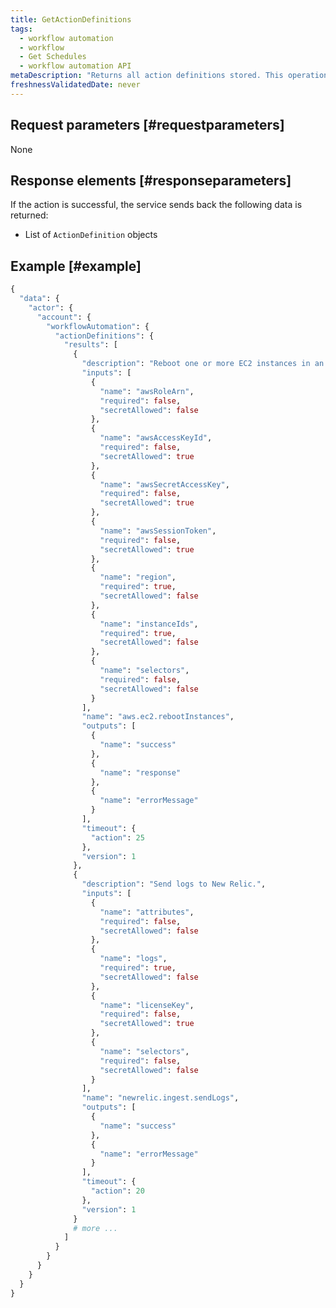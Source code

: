 ```yaml
---
title: GetActionDefinitions
tags:
  - workflow automation
  - workflow
  - Get Schedules
  - workflow automation API
metaDescription: "Returns all action definitions stored. This operation is behind NerdGraph, under account stitch point."
freshnessValidatedDate: never
---
```


## Request parameters [#requestparameters]

  None

## Response elements [#responseparameters]

  If the action is successful, the service sends back the following data is returned:

  - List of `ActionDefinition` objects

## Example [#example]

```graphql
{
  "data": {
    "actor": {
      "account": {
        "workflowAutomation": {
          "actionDefinitions": {
            "results": [
              {
                "description": "Reboot one or more EC2 instances in an AWS account.",
                "inputs": [
                  {
                    "name": "awsRoleArn",
                    "required": false,
                    "secretAllowed": false
                  },
                  {
                    "name": "awsAccessKeyId",
                    "required": false,
                    "secretAllowed": true
                  },
                  {
                    "name": "awsSecretAccessKey",
                    "required": false,
                    "secretAllowed": true
                  },
                  {
                    "name": "awsSessionToken",
                    "required": false,
                    "secretAllowed": true
                  },
                  {
                    "name": "region",
                    "required": true,
                    "secretAllowed": false
                  },
                  {
                    "name": "instanceIds",
                    "required": true,
                    "secretAllowed": false
                  },
                  {
                    "name": "selectors",
                    "required": false,
                    "secretAllowed": false
                  }
                ],
                "name": "aws.ec2.rebootInstances",
                "outputs": [
                  {
                    "name": "success"
                  },
                  {
                    "name": "response"
                  },
                  {
                    "name": "errorMessage"
                  }
                ],
                "timeout": {
                  "action": 25
                },
                "version": 1
              },
              {
                "description": "Send logs to New Relic.",
                "inputs": [
                  {
                    "name": "attributes",
                    "required": false,
                    "secretAllowed": false
                  },
                  {
                    "name": "logs",
                    "required": true,
                    "secretAllowed": false
                  },
                  {
                    "name": "licenseKey",
                    "required": false,
                    "secretAllowed": true
                  },
                  {
                    "name": "selectors",
                    "required": false,
                    "secretAllowed": false
                  }
                ],
                "name": "newrelic.ingest.sendLogs",
                "outputs": [
                  {
                    "name": "success"
                  },
                  {
                    "name": "errorMessage"
                  }
                ],
                "timeout": {
                  "action": 20
                },
                "version": 1
              }
              # more ...
            ]
          }
        }
      }
    }
  }
}
```
